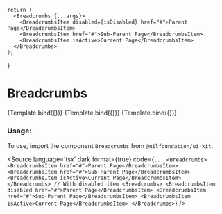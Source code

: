 
<Meta
    title="Breadcrumbs"
    component={Breadcrumbs}
/>

    return (
      <Breadcrumbs {...args}>
        <BreadcrumbsItem disabled={isDisabled} href="#">Parent Page</BreadcrumbsItem>
        <BreadcrumbsItem href="#">Sub-Parent Page</BreadcrumbsItem>
        <BreadcrumbsItem isActive>Current Page</BreadcrumbsItem>
      </Breadcrumbs>
    );
}

# Breadcrumbs


<Canvas isColumn>
  <Story name="Base" args={{}}>
      {Template.bind({})}
  </Story>
  <Story name="With Disabled Item" args={{isDisabled: true}}>
      {Template.bind({})}
  </Story>
  <Story name="With Trailing Separator" args={{showTrailingSeparator: true}}>
      {Template.bind({})}
  </Story>
</Canvas>

<ArgsTable of={Breadcrumbs} />

### Usage:

To use, import the component `Breadcrumbs` from `@nilfoundation/ui-kit`.

<Source
  language='tsx'
  dark
  format={true}
  code={`
        ...
        <Breadcrumbs>
          <BreadcrumbsItem href="#">Parent Page</BreadcrumbsItem>
          <BreadcrumbsItem href="#">Sub-Parent Page</BreadcrumbsItem>
          <BreadcrumbsItem isActive>Current Page</BreadcrumbsItem>
        </Breadcrumbs>
        // With disabled item
        <Breadcrumbs>
          <BreadcrumbsItem disabled href="#">Parent Page</BreadcrumbsItem>
          <BreadcrumbsItem href="#">Sub-Parent Page</BreadcrumbsItem>
          <BreadcrumbsItem isActive>Current Page</BreadcrumbsItem>
        </Breadcrumbs>
  `}
/>


